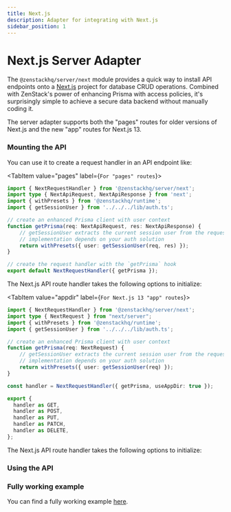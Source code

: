 ```yaml
---
title: Next.js
description: Adapter for integrating with Next.js
sidebar_position: 1
---
```



# Next.js Server Adapter

The `@zenstackhq/server/next` module provides a quick way to install API endpoints onto a [Next.js](https://nextjs.org/) project for database CRUD operations. Combined with ZenStack's power of enhancing Prisma with access policies, it's surprisingly simple to achieve a secure data backend without manually coding it.

The server adapter supports both the "pages" routes for older versions of Next.js and the new "app" routes for Next.js 13.

### Mounting the API

You can use it to create a request handler in an API endpoint like:

<Tabs>

<TabItem value="pages" label={`For "pages" routes`}>

```ts title='/src/pages/api/model/[...path].ts'
import { NextRequestHandler } from '@zenstackhq/server/next';
import type { NextApiRequest, NextApiResponse } from 'next';
import { withPresets } from '@zenstackhq/runtime';
import { getSessionUser } from '../../../lib/auth.ts';

// create an enhanced Prisma client with user context
function getPrisma(req: NextApiRequest, res: NextApiResponse) {
    // getSessionUser extracts the current session user from the request, its
    // implementation depends on your auth solution
    return withPresets({ user: getSessionUser(req, res) });
}

// create the request handler with the `getPrisma` hook
export default NextRequestHandler({ getPrisma });
```

The Next.js API route handler takes the following options to initialize:

<AdapterOptions getPrisma='(req: NextApiRequest, res: NextApiResponse) => unknown | Promise<unknown>' />

</TabItem>

<TabItem value="appdir" label={`For Next.js 13 "app" routes`}>

```ts title='/src/app/api/model/[...path]/route.ts'
import { NextRequestHandler } from '@zenstackhq/server/next';
import type { NextRequest } from "next/server";
import { withPresets } from '@zenstackhq/runtime';
import { getSessionUser } from '../../../lib/auth.ts';

// create an enhanced Prisma client with user context
function getPrisma(req: NextRequest) {
    // getSessionUser extracts the current session user from the request, its
    // implementation depends on your auth solution
    return withPresets({ user: getSessionUser(req) });
}

const handler = NextRequestHandler({ getPrisma, useAppDir: true });

export {
  handler as GET,
  handler as POST,
  handler as PUT,
  handler as PATCH,
  handler as DELETE,
};
```

The Next.js API route handler takes the following options to initialize:

<AdapterOptions getPrisma='(req: NextRequest) => unknown | Promise<unknown>' />

</TabItem>

</Tabs>


### Using the API

<UsingAPI />

<ErrorHandling />

### Fully working example

You can find a fully working example [here](https://github.com/zenstackhq/docs-tutorial-nextjs).
